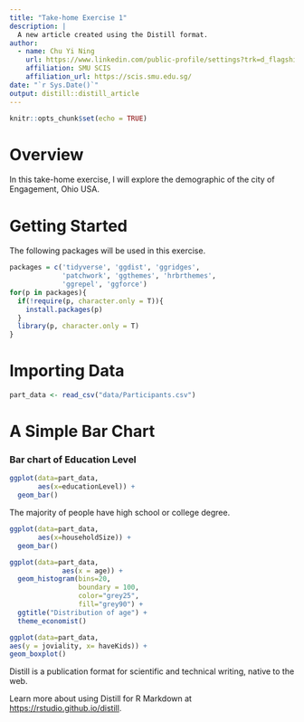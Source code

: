 ```yaml
---
title: "Take-home Exercise 1"
description: |
  A new article created using the Distill format.
author:
  - name: Chu Yi Ning 
    url: https://www.linkedin.com/public-profile/settings?trk=d_flagship3_profile_self_view_public_profile
    affiliation: SMU SCIS
    affiliation_url: https://scis.smu.edu.sg/
date: "`r Sys.Date()`"
output: distill::distill_article
---
```


```r
knitr::opts_chunk$set(echo = TRUE)
```

# Overview

In this take-home exercise, I will explore the demographic of the city of Engagement, Ohio USA.

# Getting Started

The following packages will be used in this exercise.

```r
packages = c('tidyverse', 'ggdist', 'ggridges',
             'patchwork', 'ggthemes', 'hrbrthemes',
             'ggrepel', 'ggforce')
for(p in packages){
  if(!require(p, character.only = T)){
    install.packages(p)
  }
  library(p, character.only = T)
}
```
# Importing Data

```r
part_data <- read_csv("data/Participants.csv")
```

# A Simple Bar Chart

### Bar chart of Education Level
```r
ggplot(data=part_data, 
       aes(x=educationLevel)) +
  geom_bar()
```
The majority of people have high school or college degree.

```r
ggplot(data=part_data, 
       aes(x=householdSize)) +
  geom_bar()
```
```r
ggplot(data=part_data, 
             aes(x = age)) +
  geom_histogram(bins=20, 
                 boundary = 100,
                 color="grey25", 
                 fill="grey90") +
  ggtitle("Distribution of age") +
  theme_economist()
```

```r
ggplot(data=part_data,
aes(y = joviality, x= haveKids)) +
geom_boxplot()
```




Distill is a publication format for scientific and technical writing, native to the web. 

Learn more about using Distill for R Markdown at <https://rstudio.github.io/distill>.





